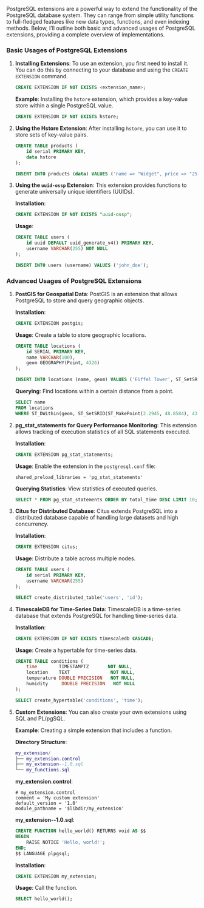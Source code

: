 PostgreSQL extensions are a powerful way to extend the functionality of the PostgreSQL database system. They can range from simple utility functions to full-fledged features like new data types, functions, and even indexing methods. Below, I’ll outline both basic and advanced usages of PostgreSQL extensions, providing a complete overview of implementations.

### Basic Usages of PostgreSQL Extensions

1. **Installing Extensions**: To use an extension, you first need to install it. You can do this by connecting to your database and using the `CREATE EXTENSION` command.

   ```sql
   CREATE EXTENSION IF NOT EXISTS <extension_name>;
   ```

   **Example**: Installing the `hstore` extension, which provides a key-value store within a single PostgreSQL value.

   ```sql
   CREATE EXTENSION IF NOT EXISTS hstore;
   ```

2. **Using the Hstore Extension**: After installing `hstore`, you can use it to store sets of key-value pairs.

   ```sql
   CREATE TABLE products (
       id serial PRIMARY KEY,
       data hstore
   );

   INSERT INTO products (data) VALUES ('name => "Widget", price => "25.00"');
   ```

3. **Using the `uuid-ossp` Extension**: This extension provides functions to generate universally unique identifiers (UUIDs).

   **Installation**:

   ```sql
   CREATE EXTENSION IF NOT EXISTS "uuid-ossp";
   ```

   **Usage**:

   ```sql
   CREATE TABLE users (
       id uuid DEFAULT uuid_generate_v4() PRIMARY KEY,
       username VARCHAR(255) NOT NULL
   );

   INSERT INTO users (username) VALUES ('john_doe');
   ```

### Advanced Usages of PostgreSQL Extensions

1. **PostGIS for Geospatial Data**: PostGIS is an extension that allows PostgreSQL to store and query geographic objects.

   **Installation**:

   ```sql
   CREATE EXTENSION postgis;
   ```

   **Usage**: Create a table to store geographic locations.

   ```sql
   CREATE TABLE locations (
       id SERIAL PRIMARY KEY,
       name VARCHAR(100),
       geom GEOGRAPHY(Point, 4326)
   );

   INSERT INTO locations (name, geom) VALUES ('Eiffel Tower', ST_SetSRID(ST_MakePoint(2.2945, 48.8584), 4326));
   ```

   **Querying**: Find locations within a certain distance from a point.

   ```sql
   SELECT name
   FROM locations
   WHERE ST_DWithin(geom, ST_SetSRID(ST_MakePoint(2.2945, 48.8584), 4326), 1000);
   ```

2. **pg_stat_statements for Query Performance Monitoring**: This extension allows tracking of execution statistics of all SQL statements executed.

   **Installation**:

   ```sql
   CREATE EXTENSION pg_stat_statements;
   ```

   **Usage**: Enable the extension in the `postgresql.conf` file:

   ```plaintext
   shared_preload_libraries = 'pg_stat_statements'
   ```

   **Querying Statistics**: View statistics of executed queries.

   ```sql
   SELECT * FROM pg_stat_statements ORDER BY total_time DESC LIMIT 10;
   ```

3. **Citus for Distributed Database**: Citus extends PostgreSQL into a distributed database capable of handling large datasets and high concurrency.

   **Installation**:

   ```sql
   CREATE EXTENSION citus;
   ```

   **Usage**: Distribute a table across multiple nodes.

   ```sql
   CREATE TABLE users (
       id serial PRIMARY KEY,
       username VARCHAR(255)
   );

   SELECT create_distributed_table('users', 'id');
   ```

4. **TimescaleDB for Time-Series Data**: TimescaleDB is a time-series database that extends PostgreSQL for handling time-series data.

   **Installation**:

   ```sql
   CREATE EXTENSION IF NOT EXISTS timescaledb CASCADE;
   ```

   **Usage**: Create a hypertable for time-series data.

   ```sql
   CREATE TABLE conditions (
       time        TIMESTAMPTZ       NOT NULL,
       location    TEXT               NOT NULL,
       temperature DOUBLE PRECISION   NOT NULL,
       humidity     DOUBLE PRECISION   NOT NULL
   );

   SELECT create_hypertable('conditions', 'time');
   ```

5. **Custom Extensions**: You can also create your own extensions using SQL and PL/pgSQL.

   **Example**: Creating a simple extension that includes a function.

   **Directory Structure**:

   ```lua
   my_extension/
   ├── my_extension.control
   ├── my_extension--1.0.sql
   └── my_functions.sql
   ```

   **my_extension.control**:

   ```plaintext
   # my_extension.control
   comment = 'My custom extension'
   default_version = '1.0'
   module_pathname = '$libdir/my_extension'
   ```

   **my_extension--1.0.sql**:

   ```sql
   CREATE FUNCTION hello_world() RETURNS void AS $$
   BEGIN
       RAISE NOTICE 'Hello, world!';
   END;
   $$ LANGUAGE plpgsql;
   ```

   **Installation**:

   ```sql
   CREATE EXTENSION my_extension;
   ```

   **Usage**: Call the function.

   ```sql
   SELECT hello_world();
   ```
